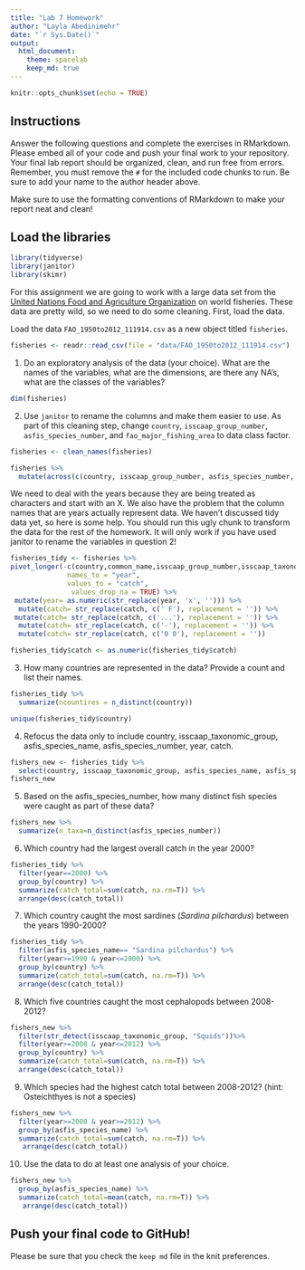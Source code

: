 ```yaml
---
title: "Lab 7 Homework"
author: "Layla Abedinimehr"
date: "`r Sys.Date()`"
output:
  html_document: 
    theme: spacelab
    keep_md: true
---
```


```r
knitr::opts_chunk$set(echo = TRUE)
```

## Instructions
Answer the following questions and complete the exercises in RMarkdown. Please embed all of your code and push your final work to your repository. Your final lab report should be organized, clean, and run free from errors. Remember, you must remove the `#` for the included code chunks to run. Be sure to add your name to the author header above.  

Make sure to use the formatting conventions of RMarkdown to make your report neat and clean!  

## Load the libraries
```r
library(tidyverse)
library(janitor)
library(skimr)
```

For this assignment we are going to work with a large data set from the [United Nations Food and Agriculture Organization](http://www.fao.org/about/en/) on world fisheries. These data are pretty wild, so we need to do some cleaning. First, load the data.  

Load the data `FAO_1950to2012_111914.csv` as a new object titled `fisheries`.
```r
fisheries <- readr::read_csv(file = "data/FAO_1950to2012_111914.csv")
```

1. Do an exploratory analysis of the data (your choice). What are the names of the variables, what are the dimensions, are there any NA's, what are the classes of the variables?  
```r
dim(fisheries)
```

2. Use `janitor` to rename the columns and make them easier to use. As part of this cleaning step, change `country`, `isscaap_group_number`, `asfis_species_number`, and `fao_major_fishing_area` to data class factor. 
```r
fisheries <- clean_names(fisheries)
```

```r
fisheries %>%
  mutate(across(c(country, isscaap_group_number, asfis_species_number, fao_major_fishing_area), as_factor))
```

We need to deal with the years because they are being treated as characters and start with an X. We also have the problem that the column names that are years actually represent data. We haven't discussed tidy data yet, so here is some help. You should run this ugly chunk to transform the data for the rest of the homework. It will only work if you have used janitor to rename the variables in question 2!  
```r
fisheries_tidy <- fisheries %>% 
pivot_longer(-c(country,common_name,isscaap_group_number,isscaap_taxonomic_group,asfis_species_number,asfis_species_name,fao_major_fishing_area,measure),
              names_to = "year",
              values_to = "catch",
               values_drop_na = TRUE) %>% 
 mutate(year= as.numeric(str_replace(year, 'x', ''))) %>% 
  mutate(catch= str_replace(catch, c(' F'), replacement = '')) %>% 
 mutate(catch= str_replace(catch, c('...'), replacement = '')) %>% 
  mutate(catch= str_replace(catch, c('-'), replacement = '')) %>% 
  mutate(catch= str_replace(catch, c('0 0'), replacement = ''))

fisheries_tidy$catch <- as.numeric(fisheries_tidy$catch)
```

3. How many countries are represented in the data? Provide a count and list their names.
```r
fisheries_tidy %>% 
  summarize(ncountires = n_distinct(country))
```
```r
unique(fisheries_tidy$country)
```

4. Refocus the data only to include country, isscaap_taxonomic_group, asfis_species_name, asfis_species_number, year, catch.
```r
fishers_new <- fisheries_tidy %>%
  select(country, isscaap_taxonomic_group, asfis_species_name, asfis_species_number, year, catch)
fishers_new
```

5. Based on the asfis_species_number, how many distinct fish species were caught as part of these data?
```r
fishers_new %>% 
  summarize(n_taxa=n_distinct(asfis_species_number))
```

6. Which country had the largest overall catch in the year 2000?
```r
fisheries_tidy %>% 
  filter(year==2000) %>%
  group_by(country) %>% 
  summarize(catch_total=sum(catch, na.rm=T)) %>% 
  arrange(desc(catch_total))
```

7. Which country caught the most sardines (_Sardina pilchardus_) between the years 1990-2000?
```r
fisheries_tidy %>%
  filter(asfis_species_name== "Sardina pilchardus") %>%
  filter(year>=1990 & year<=2000) %>%
  group_by(country) %>%
  summarize(catch_total=sum(catch, na.rm=T)) %>%
  arrange(desc(catch_total))
```

8. Which five countries caught the most cephalopods between 2008-2012?
```r
fishers_new %>%
  filter(str_detect(isscaap_taxonomic_group, "Squids"))%>%
  filter(year>=2008 & year<=2012) %>%
  group_by(country) %>% 
  summarize(catch_total=sum(catch, na.rm=T)) %>% 
  arrange(desc(catch_total))
```

9. Which species had the highest catch total between 2008-2012? (hint: Osteichthyes is not a species)
```r
fishers_new %>%
  filter(year>=2008 & year>=2012) %>%
  group_by(asfis_species_name) %>% 
  summarize(catch_total=sum(catch, na.rm=T)) %>%
   arrange(desc(catch_total))
```

10. Use the data to do at least one analysis of your choice.
```r
fishers_new %>%
  group_by(asfis_species_name) %>% 
  summarize(catch_total=mean(catch, na.rm=T)) %>%
   arrange(desc(catch_total))
```

## Push your final code to GitHub!
Please be sure that you check the `keep md` file in the knit preferences.   